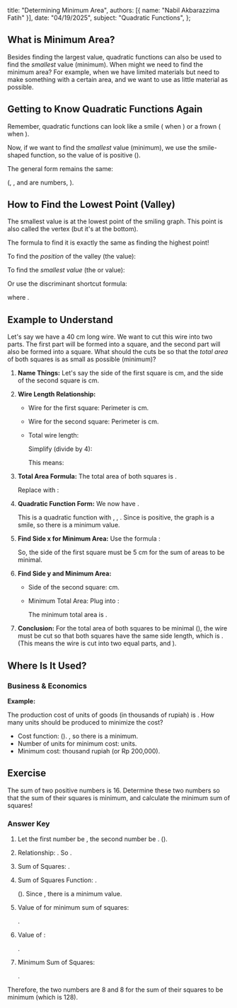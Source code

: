   title: "Determining Minimum Area",
  authors: [{ name: "Nabil Akbarazzima Fatih" }],
  date: "04/19/2025",
  subject: "Quadratic Functions",
};

## What is Minimum Area?

Besides finding the largest value, quadratic functions can also be used to find the _smallest_ value (minimum). When might we need to find the minimum area? For example, when we have limited materials but need to make something with a certain area, and we want to use as little material as possible.

## Getting to Know Quadratic Functions Again

Remember, quadratic functions can look like a smile (<InlineMath math="ax^2 + bx + c" /> when <InlineMath math="a > 0" />) or a frown (<InlineMath math="ax^2 + bx + c" /> when <InlineMath math="a < 0" />).

Now, if we want to find the _smallest_ value (minimum), we use the smile-shaped function, so the value of <InlineMath math="a" /> is positive (<InlineMath math="a > 0" />).

The general form remains the same:

<BlockMath math="f(x) = ax^2 + bx + c" />

(<InlineMath math="a" />, <InlineMath math="b" />, and <InlineMath math="c" /> are numbers, <InlineMath math="a \neq 0" />).

## How to Find the Lowest Point (Valley)

The smallest value is at the lowest point of the smiling graph. This point is also called the vertex (but it's at the bottom).

The formula to find it is exactly the same as finding the highest point!

To find the _position_ of the valley (the <InlineMath math="x" /> value):

<BlockMath math="x_p = -\frac{b}{2a}" />

To find the _smallest value_ (the <InlineMath math="y" /> or <InlineMath math="f(x)" /> value):

<BlockMath math="y_p = f(x_p) = a(x_p)^2 + b(x_p) + c" />

Or use the discriminant shortcut formula:

<BlockMath math="y_p = -\frac{D}{4a}" />

where <InlineMath math="D = b^2 - 4ac" />.

## Example to Understand

Let's say we have a 40 cm long wire. We want to cut this wire into two parts. The first part will be formed into a square, and the second part will also be formed into a square. What should the cuts be so that the _total area_ of both squares is as small as possible (minimum)?

1.  **Name Things:** Let's say the side of the first square is <InlineMath math="x" /> cm, and the side of the second square is <InlineMath math="y" /> cm.
2.  **Wire Length Relationship:**

    - Wire for the first square: Perimeter is <InlineMath math="4x" /> cm.
    - Wire for the second square: Perimeter is <InlineMath math="4y" /> cm.
    - Total wire length:

      <BlockMath math="4x + 4y = 40" />

      Simplify (divide by 4):

      <BlockMath math="x + y = 10" />

      This means:

      <BlockMath math="y = 10 - x" />

3.  **Total Area Formula:** The total area of both squares is <InlineMath math="A = \text{Area}_1 + \text{Area}_2" />.

    <BlockMath math="A(x) = x^2 + y^2" />

    Replace <InlineMath math="y" /> with <InlineMath math="10 - x" />:

    <div className="flex flex-col gap-4">
      <BlockMath math="A(x) = x^2 + (10 - x)^2" />
      <BlockMath math="A(x) = x^2 + (100 - 20x + x^2)" />
      <BlockMath math="A(x) = 2x^2 - 20x + 100" />
    </div>

4.  **Quadratic Function Form:** We now have <InlineMath math="A(x) = 2x^2 - 20x + 100" />.

    This is a quadratic function with <InlineMath math="a = 2" />, <InlineMath math="b = -20" />, <InlineMath math="c = 100" />. Since <InlineMath math="a" /> is positive, the graph is a smile, so there is a minimum value.

5.  **Find Side x for Minimum Area:** Use the formula <InlineMath math="x_p = -b / (2a)" />:

    <BlockMath math="x_p = -\frac{-20}{2 \times 2} = \frac{20}{4} = 5" />

    So, the side of the first square must be 5 cm for the sum of areas to be minimal.

6.  **Find Side y and Minimum Area:**

    - Side of the second square: <InlineMath math="y = 10 - x = 10 - 5 = 5" /> cm.
    - Minimum Total Area: Plug <InlineMath math="x = 5" /> into <InlineMath math="A(x)" />:

      <BlockMath math="A(5) = 2(5)^2 - 20(5) + 100 = 2(25) - 100 + 100 = 50" />

      The minimum total area is <InlineMath math="50 \text{ cm}^2" />.

7.  **Conclusion:** For the total area of both squares to be minimal (<InlineMath math="50 \text{ cm}^2" />), the wire must be cut so that both squares have the same side length, which is <InlineMath math="5 \text{ cm}" />. (This means the wire is cut into two equal parts, <InlineMath math="20 \text{ cm}" /> and <InlineMath math="20 \text{ cm}" />).

## Where Is It Used?

### Business & Economics

**Example:**

The production cost of <InlineMath math="x" /> units of goods (in thousands of rupiah) is <InlineMath math="C(x) = 3x^2 - 60x + 500" />. How many units should be produced to minimize the cost?

- Cost function: <InlineMath math="C(x) = 3x^2 - 60x + 500" /> (<InlineMath math="a=3, b=-60" />). <InlineMath math="a>0" />, so there is a minimum.
- Number of units for minimum cost: <InlineMath math="x_p = -b / (2a) = -(-60) / (2 \times 3) = 60 / 6 = 10" /> units.
- Minimum cost: <InlineMath math="C(10) = 3(10)^2 - 60(10) + 500 = 3(100) - 600 + 500 = 300 - 600 + 500 = 200" /> thousand rupiah (or Rp 200,000).

## Exercise

The sum of two positive numbers is 16. Determine these two numbers so that the sum of their squares is minimum, and calculate the minimum sum of squares!

### Answer Key

1.  Let the first number be <InlineMath math="x" />, the second number be <InlineMath math="y" />. (<InlineMath math="x > 0, y > 0" />).
2.  Relationship: <InlineMath math="x + y = 16" />. So <InlineMath math="y = 16 - x" />.
3.  Sum of Squares: <InlineMath math="S = x^2 + y^2" />.

    <div className="flex flex-col gap-4">
      <BlockMath math="S(x) = x^2 + (16 - x)^2" />
      <BlockMath math="S(x) = x^2 + (256 - 32x + x^2)" />
      <BlockMath math="S(x) = 2x^2 - 32x + 256" />
    </div>

4.  Sum of Squares Function: <InlineMath math="S(x) = 2x^2 - 32x + 256" />.

    (<InlineMath math="a = 2, b = -32" />). Since <InlineMath math="a > 0" />, there is a minimum value.

5.  Value of <InlineMath math="x" /> for minimum sum of squares:

    <BlockMath math="x_p = -b / (2a) = -(-32) / (2 \times 2) = 32 / 4 = 8" />.

6.  Value of <InlineMath math="y" />:

    <BlockMath math="y = 16 - x = 16 - 8 = 8" />.

7.  Minimum Sum of Squares:

    <BlockMath math="S(8) = 2(8)^2 - 32(8) + 256 = 2(64) - 256 + 256 = 128" />.

Therefore, the two numbers are 8 and 8 for the sum of their squares to be minimum (which is 128).
